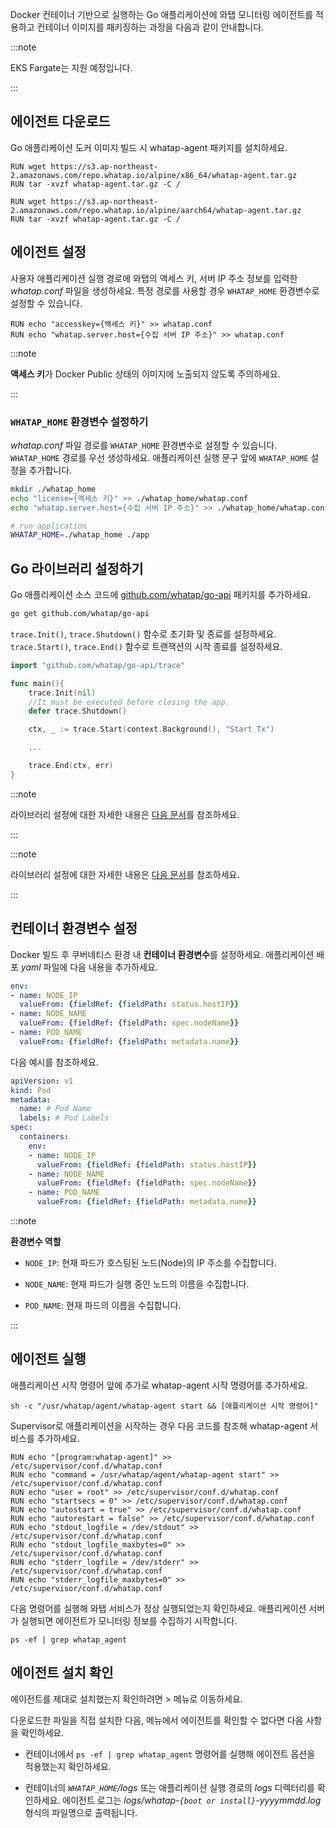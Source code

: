 Docker 컨테이너 기반으로 실행하는 Go 애플리케이션에 와탭 모니터링 에이전트를 적용하고 컨테이너 이미지를 패키징하는 과정을 다음과 같이 안내합니다. 

<InDoc product='kubernetes'>

:::note 

EKS Fargate는 지원 예정입니다. 

:::
</InDoc>

## 에이전트 다운로드

Go 애플리케이션 도커 이미지 빌드 시 whatap-agent 패키지를 설치하세요.

<Tabs>

<TabItem value="x64" label="x64" default>

```docker title='x64'
RUN wget https://s3.ap-northeast-2.amazonaws.com/repo.whatap.io/alpine/x86_64/whatap-agent.tar.gz
RUN tar -xvzf whatap-agent.tar.gz -C /
```

</TabItem>

<TabItem value="aarch64" label="AArch64" default>

```docker title='AArch64'
RUN wget https://s3.ap-northeast-2.amazonaws.com/repo.whatap.io/alpine/aarch64/whatap-agent.tar.gz
RUN tar -xvzf whatap-agent.tar.gz -C /
```

</TabItem>

</Tabs>

## 에이전트 설정

사용자 애플리케이션 실행 경로에 와탭의 액세스 키, 서버 IP 주소 정보를 입력한 *whatap.conf* 파일을 생성하세요. 특정 경로를 사용할 경우 `WHATAP_HOME` 환경변수로 설정할 수 있습니다.

```docker title='whatap.conf'
RUN echo "accesskey={액세스 키}" >> whatap.conf
RUN echo "whatap.server.host={수집 서버 IP 주소}" >> whatap.conf
```

:::note 

**액세스 키**가 Docker Public 상태의 이미지에 노출되지 않도록 주의하세요.

:::

### `WHATAP_HOME` 환경변수 설정하기

*whatap.conf* 파일 경로를 `WHATAP_HOME` 환경변수로 설정할 수 있습니다. `WHATAP_HOME` 경로를 우선 생성하세요. 애플리케이션 실행 문구 앞에 `WHATAP_HOME` 설정을 추가합니다. 

```bash
mkdir ./whatap_home
echo "license={액세스 키}" >> ./whatap_home/whatap.conf
echo "whatap.server.host={수집 서버 IP 주소}" >> ./whatap_home/whatap.conf

# run application
WHATAP_HOME=./whatap_home ./app
```

## Go 라이브러리 설정하기

Go 애플리케이션 소스 코드에 [github.com/whatap/go-api](https://github.com/whatap/go-api) 패키지를 추가하세요.

```bash
go get github.com/whatap/go-api
```

`trace.Init()`, `trace.Shutdown()` 함수로 초기화 및 종료를 설정하세요. `trace.Start()`, `trace.End()` 함수로 트랜잭션의 시작 종료를 설정하세요.

```go title='Go'
import "github.com/whatap/go-api/trace"

func main(){
    trace.Init(nil)
    //It must be executed before closing the app.    
    defer trace.Shutdown()    

    ctx, _ := trace.Start(context.Background(), "Start Tx")

    ...

    trace.End(ctx, err)
}
```

<InDoc product='golang'>

:::note

라이브러리 설정에 대한 자세한 내용은 [다음 문서](api-guide)를 참조하세요.

:::

</InDoc>

<InDoc product='kubernetes'>

:::note

라이브러리 설정에 대한 자세한 내용은 [다음 문서](../golang/api-guide)를 참조하세요.

:::

</InDoc>

## 컨테이너 환경변수 설정

Docker 빌드 후 쿠버네티스 환경 내 **컨테이너 환경변수**를 설정하세요. 애플리케이션 배포 *yaml* 파일에 다음 내용을 추가하세요. 

```yaml
env:
- name: NODE_IP
  valueFrom: {fieldRef: {fieldPath: status.hostIP}}
- name: NODE_NAME
  valueFrom: {fieldRef: {fieldPath: spec.nodeName}}
- name: POD_NAME
  valueFrom: {fieldRef: {fieldPath: metadata.name}}
```

다음 예시를 참조하세요. 


```yaml
apiVersion: v1
kind: Pod
metadata:
  name: # Pod Name
  labels: # Pod Labels
spec:
  containers:
    env:
    - name: NODE_IP
      valueFrom: {fieldRef: {fieldPath: status.hostIP}}
    - name: NODE_NAME
      valueFrom: {fieldRef: {fieldPath: spec.nodeName}}
    - name: POD_NAME
      valueFrom: {fieldRef: {fieldPath: metadata.name}}
```

:::note 

**환경변수 역할**

- `NODE_IP`: 현재 파드가 호스팅된 노드(Node)의 IP 주소를 수집합니다.

- `NODE_NAME`: 현재 파드가 실행 중인 노드의 이름을 수집합니다.

- `POD_NAME`: 현재 파드의 이름을 수집합니다.

:::

## 에이전트 실행

<Tabs>
<TabItem value="cm" label="Command" default>

애플리케이션 시작 명령어 앞에 추가로 whatap-agent 시작 명령어를 추가하세요. 

```docker
sh -c "/usr/whatap/agent/whatap-agent start && [애플리케이션 시작 명령어]"
```

</TabItem>

<TabItem value="sup" label="Supervisor" default>

Supervisor로 애플리케이션을 시작하는 경우 다음 코드를 참조해 whatap-agent 서비스를 추가하세요.

```docker
RUN echo "[program:whatap-agent]" >> /etc/supervisor/conf.d/whatap.conf
RUN echo "command = /usr/whatap/agent/whatap-agent start" >> /etc/supervisor/conf.d/whatap.conf
RUN echo "user = root" >> /etc/supervisor/conf.d/whatap.conf
RUN echo "startsecs = 0" >> /etc/supervisor/conf.d/whatap.conf
RUN echo "autostart = true" >> /etc/supervisor/conf.d/whatap.conf
RUN echo "autorestart = false" >> /etc/supervisor/conf.d/whatap.conf
RUN echo "stdout_logfile = /dev/stdout" >> /etc/supervisor/conf.d/whatap.conf
RUN echo "stdout_logfile_maxbytes=0" >> /etc/supervisor/conf.d/whatap.conf
RUN echo "stderr_logfile = /dev/stderr" >> /etc/supervisor/conf.d/whatap.conf
RUN echo "stderr_logfile_maxbytes=0" >> /etc/supervisor/conf.d/whatap.conf
```

</TabItem>

</Tabs>

다음 명령어를 실행해 와탭 서비스가 정상 실행되었는지 확인하세요. 애플리케이션 서버가 실행되면 에이전트가 모니터링 정보를 수집하기 시작합니다.

```docker
ps -ef | grep whatap_agent
```

## 에이전트 설치 확인

에이전트를 제대로 설치했는지 확인하려면 <Cmdname sid="dashboard" className="uitext" /> > <Cmdname sid="serviceDashboard" className="uitext" /> 메뉴로 이동하세요.

다운로드한 파일을 직접 설치한 다음, <Cmdname sid="dashboard" className="uitext" /> 메뉴에서 에이전트를 확인할 수 없다면 다음 사항을 확인하세요.

* 컨테이너에서 `ps -ef | grep whatap_agent` 명령어를 실행해 에이전트 옵션을 적용했는지 확인하세요.

* 컨테이너의 *`WHATAP_HOME`/logs* 또는 애플리케이션 실행 경로의 *logs* 디렉터리를 확인하세요. 에이전트 로그는 *logs/whatap-`{boot or install}`-yyyymmdd.log* 형식의 파일명으로 출력됩니다.